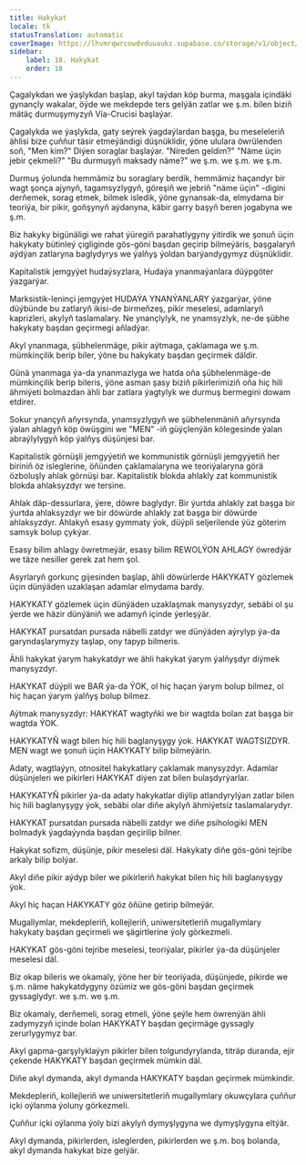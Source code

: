 ```yaml
---
title: Hakykat
locale: tk
statusTranslation: automatic
coverImage: https://lhvmrqwrcowdvduuaukz.supabase.co/storage/v1/object/public/strapi-uploads/small_cover-educacion-fundamental.webp-2d51a7828a2b1309555be27f7e2a61a0.webp
sidebar:
    label: 18. Hakykat
    order: 18
---
```

Çagalykdan we ýaşlykdan başlap, akyl taýdan köp burma, maşgala içindäki gynançly wakalar, öýde we mekdepde ters gelýän zatlar we ş.m. bilen biziň mätäç durmuşymyzyň Vía-Crucisi başlaýar.

Çagalykda we ýaşlykda, gaty seýrek ýagdaýlardan başga, bu meseleleriň ählisi bize çuňňur täsir etmeýändigi düşnüklidir, ýöne ululara öwrülenden soň, "Men kim?" Diýen soraglar başlaýar. "Nireden geldim?" "Näme üçin jebir çekmeli?" "Bu durmuşyň maksady näme?" we ş.m. we ş.m. we ş.m.

Durmuş ýolunda hemmämiz bu soraglary berdik, hemmämiz haçandyr bir wagt şonça ajynyň, tagamsyzlygyň, göreşiň we jebriň "näme üçin" -digini derňemek, sorag etmek, bilmek isledik, ýöne gynansak-da, elmydama bir teoriýa, bir pikir, goňşynyň aýdanyna, käbir garry başyň beren jogabyna we ş.m.

Biz hakyky bigünäligi we rahat ýüregiň parahatlygyny ýitirdik we şonuň üçin hakykaty bütinleý çigliginde gös-göni başdan geçirip bilmeýäris, başgalaryň aýdýan zatlaryna baglydyrys we ýalňyş ýoldan barýandygymyz düşnüklidir.

Kapitalistik jemgyýet hudaýsyzlara, Hudaýa ynanmaýanlara düýpgöter ýazgarýar.

Marksistik-leninçi jemgyýet HUDAÝA YNANÝANLARY ýazgarýar, ýöne düýbünde bu zatlaryň ikisi-de birmeňzeş, pikir meselesi, adamlaryň kaprizleri, akylyň taslamalary. Ne ynançlylyk, ne ynamsyzlyk, ne-de şübhe hakykaty başdan geçirmegi aňladýar.

Akyl ynanmaga, şübhelenmäge, pikir aýtmaga, çaklamaga we ş.m. mümkinçilik berip biler, ýöne bu hakykaty başdan geçirmek däldir.

Günä ynanmaga ýa-da ynanmazlyga we hatda oňa şübhelenmäge-de mümkinçilik berip bileris, ýöne asman şasy biziň pikirlerimiziň oňa hiç hili ähmiýeti bolmazdan ähli bar zatlara ýagtylyk we durmuş bermegini dowam etdirer.

Sokur ynançyň aňyrsynda, ynamsyzlygyň we şübhelenmäniň aňyrsynda ýalan ahlagyň köp öwüşgini we "MEN" -iň güýçlenýän kölegesinde ýalan abraýlylygyň köp ýalňyş düşünjesi bar.

Kapitalistik görnüşli jemgyýetiň we kommunistik görnüşli jemgyýetiň her biriniň öz isleglerine, öňünden çaklamalaryna we teoriýalaryna görä özboluşly ahlak görnüşi bar. Kapitalistik blokda ahlakly zat kommunistik blokda ahlaksyzdyr we tersine.

Ahlak däp-dessurlara, ýere, döwre baglydyr. Bir ýurtda ahlakly zat başga bir ýurtda ahlaksyzdyr we bir döwürde ahlakly zat başga bir döwürde ahlaksyzdyr. Ahlakyň esasy gymmaty ýok, düýpli seljerilende ýüz göterim samsyk bolup çykýar.

Esasy bilim ahlagy öwretmeýär, esasy bilim REWOLÝON AHLAGY öwredýär we täze nesiller gerek zat hem şol.

Asyrlaryň gorkunç gijesinden başlap, ähli döwürlerde HAKYKATY gözlemek üçin dünýäden uzaklaşan adamlar elmydama bardy.

HAKYKATY gözlemek üçin dünýäden uzaklaşmak manysyzdyr, sebäbi ol şu ýerde we häzir dünýäniň we adamyň içinde ýerleşýär.

HAKYKAT pursatdan pursada näbelli zatdyr we dünýäden aýrylyp ýa-da garyndaşlarymyzy taşlap, ony tapyp bilmeris.

Ähli hakykat ýarym hakykatdyr we ähli hakykat ýarym ýalňyşdyr diýmek manysyzdyr.

HAKYKAT düýpli we BAR ýa-da ÝOK, ol hiç haçan ýarym bolup bilmez, ol hiç haçan ýarym ýalňyş bolup bilmez.

Aýtmak manysyzdyr: HAKYKAT wagtyňki we bir wagtda bolan zat başga bir wagtda ÝOK.

HAKYKATYŇ wagt bilen hiç hili baglanyşygy ýok. HAKYKAT WAGTSIZDYR. MEN wagt we şonuň üçin HAKYKATY bilip bilmeýärin.

Adaty, wagtlaýyn, otnositel hakykatlary çaklamak manysyzdyr. Adamlar düşünjeleri we pikirleri HAKYKAT diýen zat bilen bulaşdyrýarlar.

HAKYKATYŇ pikirler ýa-da adaty hakykatlar diýlip atlandyrylýan zatlar bilen hiç hili baglanyşygy ýok, sebäbi olar diňe akylyň ähmiýetsiz taslamalarydyr.

HAKYKAT pursatdan pursada näbelli zatdyr we diňe psihologiki MEN bolmadyk ýagdaýynda başdan geçirilip bilner.

Hakykat sofizm, düşünje, pikir meselesi däl. Hakykaty diňe gös-göni tejribe arkaly bilip bolýar.

Akyl diňe pikir aýdyp biler we pikirleriň hakykat bilen hiç hili baglanyşygy ýok.

Akyl hiç haçan HAKYKATY göz öňüne getirip bilmeýär.

Mugallymlar, mekdepleriň, kollejleriň, uniwersitetleriň mugallymlary hakykaty başdan geçirmeli we şägirtlerine ýoly görkezmeli.

HAKYKAT gös-göni tejribe meselesi, teoriýalar, pikirler ýa-da düşünjeler meselesi däl.

Biz okap bileris we okamaly, ýöne her bir teoriýada, düşünjede, pikirde we ş.m. näme hakykatdygyny özümiz we gös-göni başdan geçirmek gyssaglydyr. we ş.m. we ş.m.

Biz okamaly, derňemeli, sorag etmeli, ýöne şeýle hem öwrenýän ähli zadymyzyň içinde bolan HAKYKATY başdan geçirmäge gyssagly zerurlygymyz bar.

Akyl gapma-garşylyklaýyn pikirler bilen tolgundyrylanda, titräp duranda, ejir çekende HAKYKATY başdan geçirmek mümkin däl.

Diňe akyl dymanda, akyl dymanda HAKYKATY başdan geçirmek mümkindir.

Mekdepleriň, kollejleriň we uniwersitetleriň mugallymlary okuwçylara çuňňur içki oýlanma ýoluny görkezmeli.

Çuňňur içki oýlanma ýoly bizi akylyň dymyşlygyna we dymyşlygyna eltýär.

Akyl dymanda, pikirlerden, isleglerden, pikirlerden we ş.m. boş bolanda, akyl dymanda hakykat bize gelýär.

